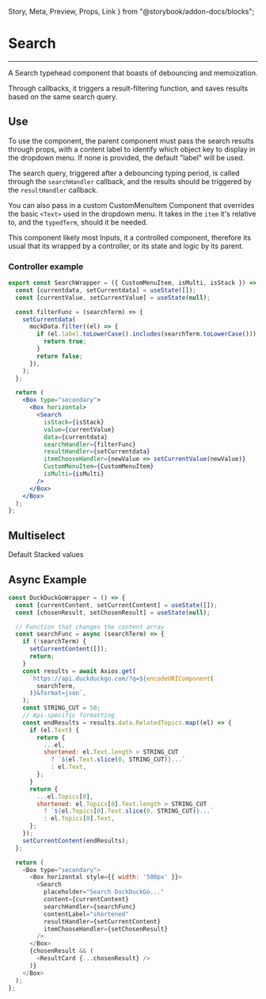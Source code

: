   Story,
  Meta,
  Preview,
  Props,
  Link
} from "@storybook/addon-docs/blocks";

<Meta title="toolbox-ui/Inputs/Search" component={Search} />

# Search

<hr />

A Search typehead component that boasts of debouncing and memoization.

Through callbacks, it triggers a result-filtering function, and saves results based on the same search query.

<Preview>
  <Story name="Base">
    <Box style={{ height: '400px'}}>
      <SearchWrapper />
    </Box>
  </Story>
</Preview>

## Use

To use the component, the parent component must pass the search results through props, with a content label to identify which object key to display in the dropdown menu. If none is provided, the default "label" will be used.

The search query, triggered after a debouncing typing period, is called through the ```searchHandler``` callback, and the results should be triggered by the ```resultHandler``` callback.

You can also pass in a custom CustomMenuItem Component that overrides the basic ```<Text>``` used in the dropdown menu. It takes in the ```item``` it's relative to, and the ```typedTerm```, should it be needed.

This component likely most Inputs, it a controlled component, therefore its usual that its wrapped
by a controller, or its state and logic by its parent.

### Controller example

```jsx
export const SearchWrapper = ({ CustomMenuItem, isMulti, isStack }) => {
  const [currentdata, setCurrentdata] = useState([]);
  const [currentValue, setCurrentValue] = useState(null);

  const filterFunc = (searchTerm) => {
    setCurrentdata(
      mockData.filter((el) => {
        if (el.label.toLowerCase().includes(searchTerm.toLowerCase())) {
          return true;
        }
        return false;
      }),
    );
  };

  return (
    <Box type="secondary">
      <Box horizontal>
        <Search
          isStack={isStack}
          value={currentValue}
          data={currentdata}
          searchHandler={filterFunc}
          resultHandler={setCurrentdata}
          itemChooseHandler={newValue => setCurrentValue(newValue)}
          CustomMenuItem={CustomMenuItem}
          isMulti={isMulti}
        />
      </Box>
    </Box>
  );
};
```

## Multiselect

<Preview>
  <Story name="MultiSelect">
    <Box style={{ height: '450px'}} horizontal>
      <Box style={{ width: '280px'}} type="flat">
        <Text isTitle size="small">Default</Text>
        <SearchWrapper isMulti />
      </Box>
      <Box style={{ width: '280px'}} type="flat">
        <Text isTitle size="small">Stacked values</Text>
        <SearchWrapper isMulti isStack/>
      </Box>
    </Box>
  </Story>
</Preview>


## Async Example

```javascript
const DuckDuckGoWrapper = () => {
  const [currentContent, setCurrentContent] = useState([]);
  const [chosenResult, setChosenResult] = useState(null);

  // Function that changes the content array
  const searchFunc = async (searchTerm) => {
    if (!searchTerm) {
      setCurrentContent([]);
      return;
    }
    const results = await Axios.get(
      `https://api.duckduckgo.com/?q=${encodeURIComponent(
        searchTerm,
      )}&format=json`,
    );
    const STRING_CUT = 50;
    // Api-specific formatting
    const endResults = results.data.RelatedTopics.map((el) => {
      if (el.Text) {
        return {
          ...el,
          shortened: el.Text.length > STRING_CUT
            ? `${el.Text.slice(0, STRING_CUT)}...`
            : el.Text,
        };
      }
      return {
        ...el.Topics[0],
        shortened: el.Topics[0].Text.length > STRING_CUT
          ? `${el.Topics[0].Text.slice(0, STRING_CUT)}...`
          : el.Topics[0].Text,
      };
    });
    setCurrentContent(endResults);
  };

  return (
    <Box type="secondary">
      <Box horizontal style={{ width: '500px' }}>
        <Search
          placeholder="Search DuckDuckGo..."
          content={currentContent}
          searchHandler={searchFunc}
          contentLabel="shortened"
          resultHandler={setCurrentContent}
          itemChooseHandler={setChosenResult}
        />
      </Box>
      {chosenResult && (
        <ResultCard {...chosenResult} />
      )}
    </Box>
  );
};
```

<Preview>
  <Story name="Async">
    <Box style={{ height: '400px'}}>
      <DuckDuckGoWrapper />
    </Box>
  </Story>
</Preview>

<Props of={Search} />
